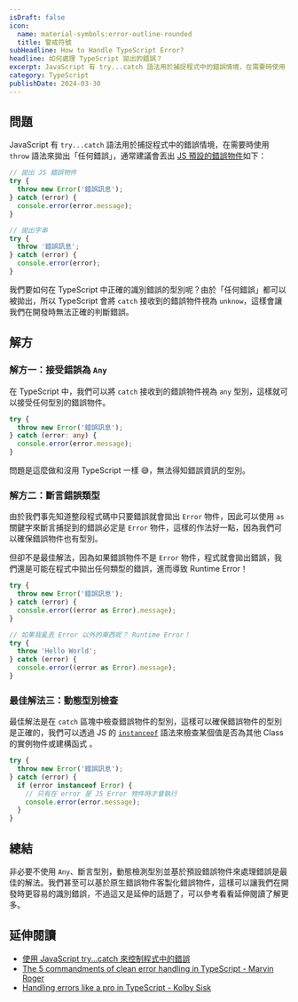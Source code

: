 ```yaml
---
isDraft: false
icon:
  name: material-symbols:error-outline-rounded
  title: 警戒符號
subHeadline: How to Handle TypeScript Error?
headline: 如何處理 TypeScript 拋出的錯誤？
excerpt: JavaScript 有 try...catch 語法用於捕捉程式中的錯誤情境，在需要時使用 throw 語法來拋出「任何錯誤」，通常建議會丟出 JS 預設的錯誤物件，但在 TypeScript 要怎麼做才能確保拋出的錯誤的型別？
category: TypeScript
publishDate: 2024-03-30
---
```


## 問題

JavaScript 有 `try...catch` 語法用於捕捉程式中的錯誤情境，在需要時使用 `throw` 語法來拋出「任何錯誤」，通常建議會丟出 [JS 預設的錯誤物件](https://developer.mozilla.org/en-US/docs/Web/JavaScript/Reference/Global_Objects/Error)如下：

```js
// 拋出 JS 錯誤物件
try {
  throw new Error('錯誤訊息');
} catch (error) {
  console.error(error.message);
}

// 拋出字串
try {
  throw '錯誤訊息';
} catch (error) {
  console.error(error);
}
```

我們要如何在 TypeScript 中正確的識別錯誤的型別呢？由於「任何錯誤」都可以被拋出，所以 TypeScript 會將 `catch` 接收到的錯誤物件視為 `unknow`，這樣會讓我們在開發時無法正確的判斷錯誤。

## 解方

### 解方一：接受錯誤為 `Any`

在 TypeScript 中，我們可以將 `catch` 接收到的錯誤物件視為 `any` 型別，這樣就可以接受任何型別的錯誤物件。

```ts
try {
  throw new Error('錯誤訊息');
} catch (error: any) {
  console.error(error.message);
}
```

問題是這麼做和沒用 TypeScript 一樣 😅，無法得知錯誤資訊的型別。

### 解方二：斷言錯誤類型

由於我們事先知道整段程式碼中只要錯誤就會拋出 `Error` 物件，因此可以使用 `as` 關鍵字來斷言捕捉到的錯誤必定是 `Error` 物件，這樣的作法好一點，因為我們可以確保錯誤物件也有型別。

但卻不是最佳解法，因為如果錯誤物件不是 `Error` 物件，程式就會拋出錯誤，我們還是可能在程式中拋出任何類型的錯誤，進而導致 Runtime Error！

```ts
try {
  throw new Error('錯誤訊息');
} catch (error) {
  console.error((error as Error).message);
}

// 如果我亂丟 Error 以外的東西呢？ Runtime Error！
try {
  throw 'Hello World';
} catch (error) {
  console.error((error as Error).message);
}
```

### 最佳解法三：動態型別檢查

最佳解法是在 `catch` 區塊中檢查錯誤物件的型別，這樣可以確保錯誤物件的型別是正確的，我們可以透過 JS 的 [`instanceof`](https://developer.mozilla.org/en-US/docs/Web/JavaScript/Reference/Operators/instanceof) 語法來檢查某個值是否為其他 Class 的實例物件或建構函式 。

```ts
try {
  throw new Error('錯誤訊息');
} catch (error) {
  if (error instanceof Error) {
    // 只有在 error 是 JS Error 物件時才會執行
    console.error(error.message);
  }
}
```

## 總結

非必要不使用 `Any`、斷言型別，動態檢測型別並基於預設錯誤物件來處理錯誤是最佳的解法。我們甚至可以基於原生錯誤物件客製化錯誤物件，這樣可以讓我們在開發時更容易的識別錯誤，不過這又是延伸的話題了，可以參考看看延伸閱讀了解更多。

## 延伸閱讀

- [使用 JavaScript try...catch 來控制程式中的錯誤](https://www.webdong.dev/post/try-to-catch-errors/)
- [The 5 commandments of clean error handling in TypeScript - Marvin Roger](https://medium.com/with-orus/the-5-commandments-of-clean-error-handling-in-typescript-93a9cbdf1af5)
- [Handling errors like a pro in TypeScript - Kolby Sisk](https://engineering.udacity.com/handling-errors-like-a-pro-in-typescript-d7a314ad4991)
